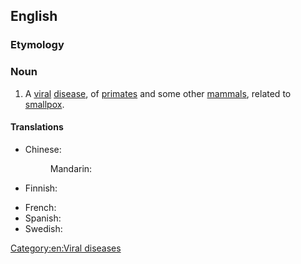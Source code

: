 ==English==

===Etymology===
{{compound|en|monkey|pox}}

===Noun===
{{wikipedia}}
{{en-noun|-}}

# {{lb|en|disease}} A [[viral]] [[disease]], of [[primate]]s and some other [[mammal]]s, related to [[smallpox]].

====Translations====
{{trans-top|viral disease}}
* Chinese:
*: Mandarin: {{t|cmn|猴痘}}
* Finnish: {{t|fi|apinarokko}}
{{trans-mid}}
* French: {{t|fr|variole du singe|f}}
* Spanish: {{t|es|viruela del mono|f}}
* Swedish: {{t|sv|apkoppor|c}}
{{trans-bottom}}

[[Category:en:Viral diseases]]
